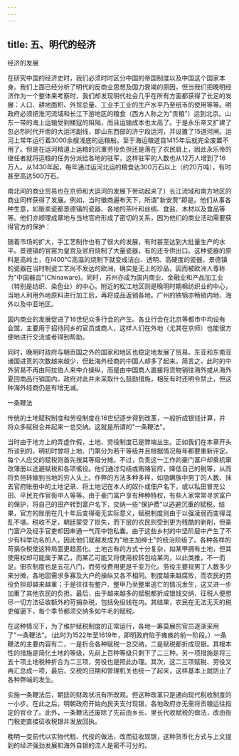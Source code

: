 ```yaml
---
---
---
```

title: 五、明代的经济
---



经济的发展

在研究中国的经济史时，我们必须时时区分中国的帝国制度以及中国这个国家本身。我们上面已经分析了明代的反商业思想及国力衰竭的原因，但当我们把晚明经济作为一个整体来考察时，我们却发现明代社会几乎在所有方面都获得了长足的发展：人口、耕地面积、外贸总量、工业手工业的生产水平乃至纸币的使用等等。明政府必须把淮河流域和长江下游地区的粮食（西方人称之为"贡粮"）运到北京。山东一带的海上运输受到楼寇的阻隔，而且运输成本也太高了。于是永乐帝又扩建了忽必烈时代开凿的大运河副线，即山东西部的济宁段运河，并设置了15道河闸。运河上常年运行着3000余艘浅底的运粮船，至于海运粮道自1415年后就完全废置不用了。但是在运河粮道上运粮的沉重劳役负担还是落在了农民肩上，因此永乐帝的继任者就将运粮的任务分派给各地的驻军，这样驻军的人数也从12万人增到了16万人。从1430年起，每年通过运河北运的粮食达300万石以上（约20万吨），有时甚至高达500万石。

南北间的商业贸易也在京师和大运河的发展下带动起来了〕长江流域和南方地区的商业同样获得了发展。例如，当时徽商遍布天下，所谓"新安贾"即是。他们从事各种生意，如贩卖瓷都景德镇的瓷器、各地的茶叶和丝绸、食盐、木材以及食品等等。他们亦顺理成章地与当地官府形成了密切的关系，因为他们的商业活动需要获得官方的保护：

随着市场的扩大，手工艺制作也有了很大的发展，有时甚至达到大批量生产的水平。景德镇的官窑为皇宫及官府烧制了大量瓷器，有的还专供出口。这种瓷器的原料是高岭土，在l400℃高温的烧制下就变成洁白、透明、高硬度的瓷器。景德镇的瓷器在当时制瓷工艺尚不发达的欧洲，确实是无上的珍品，因而被欧洲人尊称为"中国器皿"(Chinaware)。同时，苏州亦成为国内商业、金融业和产品加工业（特别是纺织、染色业）的中心。附近的松江地区则是晚明时期棉纺织业的中心，当地人利用外地原料进行加工后，再将成品返销各地。广州的铁锅亦畅销内地、海外以及中亚地区。

国内商业的发展促进了16世纪众多行会的产生。各业行会在北京等都市中均设有会馆，主要用于招待同乡的官员或商人，这样人们在外地（尤其在京师）也能很方便地进行交流或者得到帮助。

同时，晚明时政府与朝贡国之外的国家和地区也稳定地发展了贸易。东亚和东南亚诸国进贡的次数越来越少，但赴海外经商的中国人却多了起来。简言之，此时的中外贸易不再由阿拉伯人来中介操纵，而是由中国商人直接将货物销往海外或从海外夏回商品行销国内。政府对此并未采取什么鼓励措施，相反有时还明令禁止，但这种海外经商仍是有增无减。

一条鞭法

传统的土地赋税制度和劳役制度在16世纪逐步得到改革，一般折成银钱计算，并将众多赋税合并起来一总交纳。这就是所谓的"一条鞭法"。

当时由于地方上的弄虚作假，土地、劳役制度已是弊端丛生。正如我们在本章开头所谈到的，明初时曾将上地、门第分为若干等级并且根据情况每年都要重新评定。每个人应交的赋税则首先按其等级分摊。不过，负责这一工作的豪门富户却乘机窜改簿册以逃避赋税和各项徭役。他们通过勾结或贿赂官府，降低自己的税等，从而将负担转嫁到当地的穷人头上。作弊的方法多种多样，如隐瞒族中男丁的人数、抹去官府账册中的土地记录、将土地记在本人的奴仆或佃户名下，或以私田冒充公田、平民充作官衙中人等等。由于豪门富户享有种种特权，有些人家常常寻求富户的保护，将自己的田产转到富户名下，交纳一些"保护费"以逃避沉重的赋税。结果，官方的账册在几十年后变得毫无实际意义，赋税制度则由于以强凌弱而变得混乱不堪。税收不足，朝廷蒙受了损失，而下层的农民则受到更为残酷的剥削，但豪门富户及经手官吏却因串通一气而中饱私囊。由于这些乡村的中坚阶层中产生了不少有科举功名的人，因此他们就越发成为"地主加绅士"的统治阶级了。各种各样的苛捐杂税使这种局面更趋恶化。土地古有的方式十分复杂，如某甲拥有土地，但其使用权却可能属于某乙，而某乙可能又将使用权转包给某丙，以此类推，不一而足。佃农制度也是五花八门，而劳役费用更是千变万化。劳役主要视男丁人数多少来分摊，各地因需求多寡及大户的操纵又各不相同。制度越来越腐败，而农民的劳役负担却越来越重；于是往往有整户、整甲乃至整里逃亡的情况发生，这又进一步加重了其他农民的负担。最后，由于越来越多的赋税都折成银钱交纳，征税人便想尽一切方法征收额外的苛捐杂税，包括免役钱在内。其结果，农民在无法无天的税吏催逼下，每个季节都须交纳多如牛毛的赋税。

在这种情况下，为了维护赋税制度的正常运行，各地一筹莫展的官员逐渐采用了"一条鞭法"。（此时为1522年至1619年，即明政府陷于瘫痪的前一阶段。）一条鞭法的主要内容有二，一是折合各种赋税一总交纳，二是赋税都折成现银。其根本性的措施是简化土地的等级，先前上百种等级只剩下了二三种。另一项措施是将三五十项土地税种折合为二三项，劳役也是照此办理。其次，这二三项赋税、劳役又再汇总成一项，最后，交税的日期和管理机关也统一了起来，这样基本上就防止了各种弊端的发生。

实施一条鞭法后，朝廷的财政状况有所改观。但这种改革只是通向现代税收制度的一小步。在此之后，明朝政府开始向民夫支付现银，各地政府亦无需将贡粮运往指定的官仓了。此外，一条鞭法还废除了先前由乡长、里长代收赋税的做法，改由衙门税吏直接征收税银并发放回执。

晚明一变前代以实物代租、代役的做法，改而征收现银，这种货币化方式与上文提到的经济强劲发展和海外自银的流人是密不可分的。